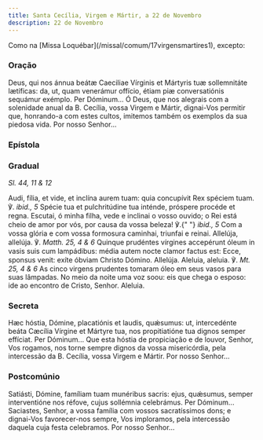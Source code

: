 ```yaml
---
title: Santa Cecília, Virgem e Mártir, a 22 de Novembro
description: 22 de Novembro
---
```


<aside>
  Como na [Missa Loquébar](/missal/comum/17virgensmartires1), excepto:
</aside>

### Oração

<div class="side-by-side not-content">
  <span>
    Deus, qui nos ánnua beátæ Caeciliae Vírginis et Mártyris tuæ sollemnitáte
    lætíficas: da, ut, quam venerámur offício, étiam piæ conversatiónis sequámur
    exémplo. Per Dóminum... Ó Deus, que nos alegrais com a solenidade anual da
    B. Cecília, vossa Virgem e Mártir, dignai-Vos permitir que, honrando-a com
    estes cultos, imitemos também os exemplos da sua piedosa vida. Por nosso
    Senhor...
  </span>
</div>

### Epístola


<LinkCard
  href="/missal/comum/18virgensmartires2#epístola"
  title="Virgens Mártires - Missa Me exspectavérunt"
/>

### Gradual

<em>Sl. 44, 11 & 12</em>

<div class="side-by-side not-content">
  <span>
    Audi, fília, et vide, et inclína aurem tuam: quia concupívit Rex spéciem
    tuam. ℣. <em>ibid., 5</em> Spécie tua et pulchritúdine tua inténde, próspere
    procéde et regna. Escutai, ó minha filha, vede e inclinai o vosso ouvido; o
    Rei está cheio de amor por vós, por causa da vossa beleza! ℣.{" "}
    <em>ibid., 5</em> Com a vossa glória e com vossa formosura caminhai,
    triunfai e reinai. Allelúja, allelúja. ℣. <em>Matth. 25, 4 & 6</em> Quinque
    prudéntes vírgines accepérunt óleum in vasis suis cum lampádibus: média
    autem nocte clamor factus est: Ecce, sponsus venit: exíte óbviam Christo
    Dómino. Allelúja. Aleluia, aleluia. ℣. <em>Mt. 25, 4 & 6</em> As cinco
    virgens prudentes tomaram óleo em seus vasos para suas lâmpadas. No meio da
    noite uma voz soou: eis que chega o esposo: ide ao encontro de Cristo,
    Senhor. Aleluia.
  </span>
</div>

### Secreta

<div class="side-by-side not-content">
  <span>
    Hæc hóstia, Dómine, placatiónis et laudis, quǽsumus: ut, intercedénte beáta
    Cæcília Vírgine et Mártyre tua, nos propitiatióne tua dignos semper
    effíciat. Per Dóminum... Que esta hóstia de propiciação e de louvor, Senhor,
    Vos rogamos, nos torne sempre dignos da vossa misericórdia, pela intercessão
    da B. Cecília, vossa Virgem e Mártir. Por nosso Senhor...
  </span>
</div>

### Postcomúnio

<div class="side-by-side not-content">
  <span>
    Satiásti, Dómine, famíliam tuam munéribus sacris: ejus, quǽsumus, semper
    interventióne nos réfove, cujus sollémnia celebrámus. Per Dóminum...
    Saciastes, Senhor, a vossa família com vossos sacratíssimos dons; e
    dignai-Vos favorecer-nos sempre, Vos imploramos, pela intercessão daquela
    cuja festa celebramos. Por nosso Senhor...
  </span>
</div>
